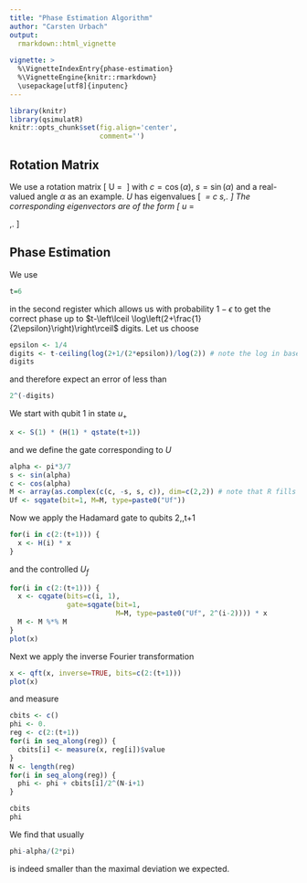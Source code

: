 ```yaml
---
title: "Phase Estimation Algorithm"
author: "Carsten Urbach"
output:
  rmarkdown::html_vignette
    
vignette: >
  %\VignetteIndexEntry{phase-estimation}
  %\VignetteEngine{knitr::rmarkdown}
  \usepackage[utf8]{inputenc}
---
```


```r
library(knitr)
library(qsimulatR)
knitr::opts_chunk$set(fig.align='center',
                      comment='')
```

## Rotation Matrix

We use a rotation matrix
\[
U\ =\ \begin{pmatrix}
c & s \\
-s & c \\
\end{pmatrix}
\]
with $c=\cos(\alpha)$, $s=\sin(\alpha)$ and a real-valued angle
$\alpha$ as an example. $U$ has eigenvalues
\[
\lambda_\pm\ =\ c\pm \mathrm{i} s\,.
\]
The corresponding eigenvectors are of the form
\[
u_\pm\ =\
\begin{pmatrix}
1 \\
\pm\mathrm{i}\\
\end{pmatrix}\,.
\]

## Phase Estimation

We use

```r
t=6
```

in the second register which allows us with probability $1-\epsilon$ to get the 
correct phase up to $t-\left\lceil \log\left(2+\frac{1}{2\epsilon}\right)\right\rceil$
digits. Let us choose

```r
epsilon <- 1/4
digits <- t-ceiling(log(2+1/(2*epsilon))/log(2)) # note the log in base-2
digits
```

and therefore expect an error of less than

```r
2^(-digits)
```

We start with qubit 1 in state $u_+$

```r
x <- S(1) * (H(1) * qstate(t+1))
```

and we define the gate corresponding to $U$

```r
alpha <- pi*3/7
s <- sin(alpha)
c <- cos(alpha)
M <- array(as.complex(c(c, -s, s, c)), dim=c(2,2)) # note that R fills the matrix columns first
Uf <- sqgate(bit=1, M=M, type=paste0("Uf"))
```

Now we apply the Hadamard gate to qubits 2,\dots,t+1

```r
for(i in c(2:(t+1))) {
  x <- H(i) * x
}
```

and the controlled $U_f$

```r
for(i in c(2:(t+1))) {
  x <- cqgate(bits=c(i, 1),
              gate=sqgate(bit=1,
                          M=M, type=paste0("Uf", 2^(i-2)))) * x
  M <- M %*% M
}
plot(x)
```

Next we apply the inverse Fourier transformation

```r
x <- qft(x, inverse=TRUE, bits=c(2:(t+1)))
plot(x)
```

and measure

```r
cbits <- c()
phi <- 0.
reg <- c(2:(t+1))
for(i in seq_along(reg)) {
  cbits[i] <- measure(x, reg[i])$value
}
N <- length(reg)
for(i in seq_along(reg)) {
  phi <- phi + cbits[i]/2^(N-i+1)
}

cbits
phi
```

We find that usually

```r
phi-alpha/(2*pi)
```

is indeed smaller than the maximal deviation we expected.
